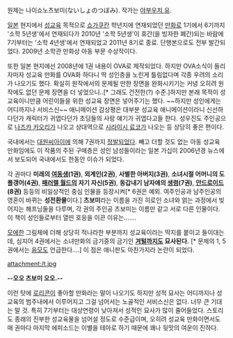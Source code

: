 원제는 나이쇼노츠보미(ないしょのつぼみ). 작가는 [[야부우치 유]]. 

[[일본]] 현지에서 [[성교육]] 목적으로 [[쇼가쿠칸]] 학년지에 연재되었던 [[만화]]로 1기에서 6기까지 '소학 5년생'에서 연재되다가 2010년 '소학 5년생'이 휴간(을 빙자한 폐간)되는 바람에 7기부터는 '소학 4년생'에서 연재되었고 2011년 8기로 종료. 단행본으로도 전부 발간되었다. 2009년 소학관 만화상 아동 부문 수상작이다. 

또한 일본 현지에선 2008년에 1권 내용이 OVA로 제작되었다. 하지만 OVA소식이 들리자마자 성교육 만화를 OVA화 하다니 딱 성인층을 노린게 틀림없다며 각종 우려의 소리가 나오기도 했다. 확실히 원작에서의 문제될 만한 장면을 완화시키기는 커녕 오히려 원작에도 없던 문제 장면을 더 넣었으니..[* 그래도 건전한(?) 수준.]하지만 본래 목적이 성교육이니만큼 어린이들을 위한 성교육 장면은 넣어주기는 했다. ~~하지만 성인에게는 어디까지나 서비스신~~ 애니메이션 감상평은 대부분 성교육 애니메이션이라니 신선하다던가 캐릭터가 귀엽다던가 초딩들의 사랑 얘기가 귀엽다고들 한다. 성우진도 주인공으로 [[나즈카 카오리]]가 나오고 상대역으로 [[시라이시 료코]]가 나오는 등 상당히 좋은 편이다.

국내에서는 [[대원씨아이]]에 의해 7권까지 [[정발]]되었다. 빼고 더할 것도 없는 아동 성교육 만화임에도 이 작품의 주된 구매층은 성인 남성들이라는 일본 가십이 2006년경 뉴스에서 보도되어 국내에서도 한동안 이슈가 되었다.  

각 권마다 '''미래의 [[여동생]](1권)''', '''외계인(2권)''', '''사별한 아버지(3권)''', '''소녀시절 어머니의 도플갱어(4권)''', '''[[패러렐 월드]]의 자기 자신(5권)''', '''동갑내기 남자애의 [[생령]](7권)''', '''[[안드로이드]](8권)''' 등등의 비일상적인 중심 인물을 등장시켜[* 6권은 예외. 여주인공과 남주인공의 영혼이 바뀌는 '''성전환물'''이다.] '''츠보미'''라는 이름을 가진 히로인 소녀와 얽는 과정에서 빚어지는 해프닝들을 다루며, 각 권의 주인공 츠보미는 이름만 같고 서로 다른 인물이다. 
이 책이 성인들로부터 열띤 호응을 이끈 이유는…….

[[모에]]한 그림체에 더해 상당히 적나라한 부분까지 성교육이라는 딱지를 붙이고 들이대는데, 심지어 4권에서는 소녀만화의 금기중의 금기인 '''[[겨털]]까지도 묘사된다.''' [* 문제의 1, 5권에서는 [[음모]]도 언급한다….] 이 점은 애니판도 마찬가지라 논란이 되었다.

attachment:/t.jpg 

'''--오오 츠보미 오오.--'''

이런 탓에 [[로리콘]]이 좋아할 만화라는 말이 나오기도 하지만 성적 묘사는 어디까지나 성교육의 범주내에서 이루어지고 그걸 넘어서는 노골적인 서비스신은 없다. 너무 큰 기대는 말 것. 특히 7기부터는 대상연령이 낮아져서 성적인 묘사가 많이 줄어들었다. 스토리도 종래의 진부한 성교육물을 넘어설 정도로 수준급이며, 오히려 성교육 만화이면서도 매 권마다 마지막 에피소드는 이별을 테마로 하기 때문에 꽤나 뒷맛의 여운이 진하다.
